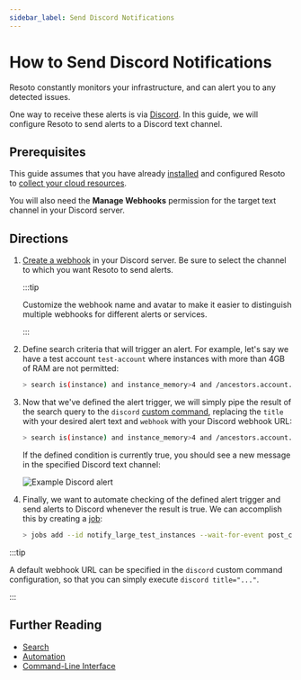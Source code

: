 ```yaml
---
sidebar_label: Send Discord Notifications
---
```


# How to Send Discord Notifications

Resoto constantly monitors your infrastructure, and can alert you to any detected issues.

One way to receive these alerts is via [Discord](https://discord.com). In this guide, we will configure Resoto to send alerts to a Discord text channel.

## Prerequisites

This guide assumes that you have already [installed](../../../getting-started/install-resoto/index.mdx) and configured Resoto to [collect your cloud resources](../../../getting-started/configure-resoto/index.mdx).

You will also need the **Manage Webhooks** permission for the target text channel in your Discord server.

## Directions

1. [Create a webhook](https://support.discord.com/hc/en-us/articles/228383668-Intro-to-Webhooks) in your Discord server. Be sure to select the channel to which you want Resoto to send alerts.

   :::tip

   Customize the webhook name and avatar to make it easier to distinguish multiple webhooks for different alerts or services.

   :::

2. Define search criteria that will trigger an alert. For example, let's say we have a test account `test-account` where instances with more than 4GB of RAM are not permitted:

   ```bash
   > search is(instance) and instance_memory>4 and /ancestors.account.reported.name==test-account
   ```

3. Now that we've defined the alert trigger, we will simply pipe the result of the search query to the `discord` [custom command](../../../reference/cli/index.mdx#custom-commands), replacing the `title` with your desired alert text and `webhook` with your Discord webhook URL:

   ```bash
   > search is(instance) and instance_memory>4 and /ancestors.account.reported.name==test-account | discord title="Large instances found in test-account" webhook="https://discord.com/api/webhooks/..."
   ```

   If the defined condition is currently true, you should see a new message in the specified Discord text channel:

   ![Example Discord alert](./img/example-alert.png)

4. Finally, we want to automate checking of the defined alert trigger and send alerts to Discord whenever the result is true. We can accomplish this by creating a [job](../../../concepts/automation/index.mdx#jobs):

   ```bash
   > jobs add --id notify_large_test_instances --wait-for-event post_collect 'search is(instance) and instance_memory>4 and /ancestors.account.reported.name==test-account | discord title="Large instances found in test-account" webhook="https://discord.com/api/webhooks/..."'
   ```

:::tip

A default webhook URL can be specified in the `discord` custom command configuration, so that you can simply execute `discord title="..."`.

:::

## Further Reading

- [Search](../../../reference/search/index.mdx)
- [Automation](../../../concepts/automation/index.mdx)
- [Command-Line Interface](../../../reference/cli/index.mdx)
